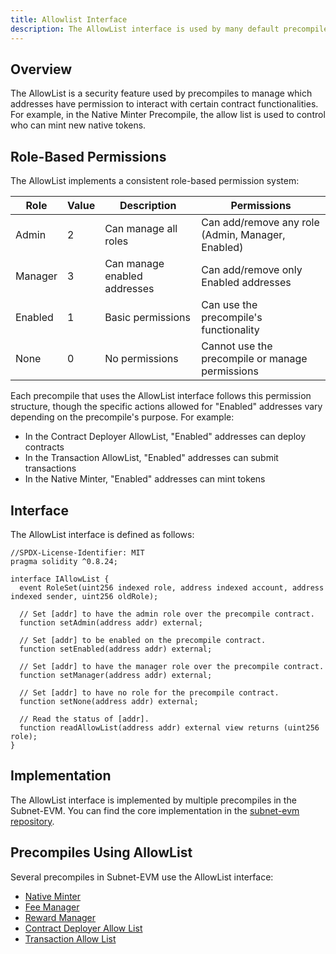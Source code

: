 ```yaml
---
title: Allowlist Interface
description: The AllowList interface is used by many default precompiles to permission access to the features they provide.
---
```


## Overview

The AllowList is a security feature used by precompiles to manage which addresses have permission to interact with certain contract functionalities. For example, in the Native Minter Precompile, the allow list is used to control who can mint new native tokens.

## Role-Based Permissions

The AllowList implements a consistent role-based permission system:

| Role | Value | Description | Permissions |
|------|-------|-------------|-------------|
| Admin | 2 | Can manage all roles | Can add/remove any role (Admin, Manager, Enabled) |
| Manager | 3 | Can manage enabled addresses | Can add/remove only Enabled addresses |
| Enabled | 1 | Basic permissions | Can use the precompile's functionality |
| None | 0 | No permissions | Cannot use the precompile or manage permissions |

Each precompile that uses the AllowList interface follows this permission structure, though the specific actions allowed for "Enabled" addresses vary depending on the precompile's purpose. For example:
- In the Contract Deployer AllowList, "Enabled" addresses can deploy contracts
- In the Transaction AllowList, "Enabled" addresses can submit transactions
- In the Native Minter, "Enabled" addresses can mint tokens

## Interface

The AllowList interface is defined as follows:

```solidity
//SPDX-License-Identifier: MIT
pragma solidity ^0.8.24;

interface IAllowList {
  event RoleSet(uint256 indexed role, address indexed account, address indexed sender, uint256 oldRole);

  // Set [addr] to have the admin role over the precompile contract.
  function setAdmin(address addr) external;

  // Set [addr] to be enabled on the precompile contract.
  function setEnabled(address addr) external;

  // Set [addr] to have the manager role over the precompile contract.
  function setManager(address addr) external;

  // Set [addr] to have no role for the precompile contract.
  function setNone(address addr) external;

  // Read the status of [addr].
  function readAllowList(address addr) external view returns (uint256 role);
}
```

## Implementation

The AllowList interface is implemented by multiple precompiles in the Subnet-EVM. You can find the core implementation in the [subnet-evm repository](https://github.com/ava-labs/subnet-evm/blob/master/precompile/allowlist/allowlist.go).

## Precompiles Using AllowList

Several precompiles in Subnet-EVM use the AllowList interface:

- [Native Minter](/docs/avalanche-l1s/evm-configuration/tokenomics#native-minter)
- [Fee Manager](/docs/avalanche-l1s/evm-configuration/transaction-fees#fee-manager)
- [Reward Manager](/docs/avalanche-l1s/evm-configuration/transaction-fees#reward-manager)
- [Contract Deployer Allow List](/docs/avalanche-l1s/evm-configuration/permissions#contract-deployer-allowlist)
- [Transaction Allow List](/docs/avalanche-l1s/evm-configuration/permissions#transaction-allowlist)
